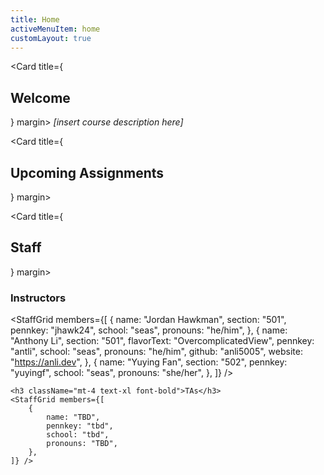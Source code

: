 ```yaml
---
title: Home
activeMenuItem: home
customLayout: true
---
```


<Card title={<h2>Welcome</h2>} margin>
    <Prose>
        *\[insert course description here\]*
    </Prose>
</Card>

<Card title={<h2>Upcoming Assignments</h2>} margin>
    <UpcomingAssignments />
</Card>

<Card title={<h2>Staff</h2>} margin>
    <h3 className="font-bold text-xl">Instructors</h3>
    <StaffGrid members={[
        {
            name: "Jordan Hawkman",
            section: "501",
            pennkey: "jhawk24",
            school: "seas",
            pronouns: "he/him",
        },
        {
            name: "Anthony Li",
            section: "501",
            flavorText: "OvercomplicatedView",
            pennkey: "antli",
            school: "seas",
            pronouns: "he/him",
            github: "anli5005",
            website: "https://anli.dev",
        },
        {
            name: "Yuying Fan",
            section: "502",
            pennkey: "yuyingf",
            school: "seas",
            pronouns: "she/her",
        },
    ]} />

    <h3 className="mt-4 text-xl font-bold">TAs</h3>
    <StaffGrid members={[
        {
            name: "TBD",
            pennkey: "tbd",
            school: "tbd",
            pronouns: "TBD",
        },
    ]} />
</Card>